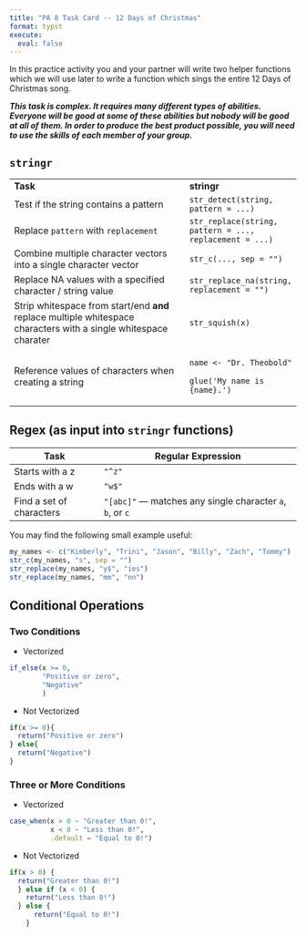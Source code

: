 ```yaml
---
title: "PA 8 Task Card -- 12 Days of Christmas"
format: typst
execute: 
  eval: false
---
```


In this practice activity you and your partner will write two helper functions which we will use later to write a function which sings the entire 12 Days of Christmas song.

***This task is complex. It requires many different types of abilities. Everyone will be good at some of these abilities but nobody will be good at all of them. In order to produce the best product possible, you will need to use the skills of each member of your group.***

## `stringr`

+------------------------------------------------------------------------------------------------------------------+----------------------------------------------------------+
| **Task**                                                                                                         | **stringr**                                              |
+------------------------------------------------------------------------------------------------------------------+----------------------------------------------------------+
| Test if the string contains a pattern                                                                            | `str_detect(string, pattern = ...)`                      |
+------------------------------------------------------------------------------------------------------------------+----------------------------------------------------------+
| Replace `pattern` with `replacement`                                                                             | `str_replace(string, pattern = ...,  replacement = ...)` |
+------------------------------------------------------------------------------------------------------------------+----------------------------------------------------------+
| Combine multiple character vectors into a single character vector                                                | `str_c(..., sep = "")`                                   |
+------------------------------------------------------------------------------------------------------------------+----------------------------------------------------------+
| Replace NA values with a specified character / string value                                                      | `str_replace_na(string, replacement = "")`               |
+------------------------------------------------------------------------------------------------------------------+----------------------------------------------------------+
| Strip whitespace from start/end **and** replace multiple whitespace characters with a single whitespace charater | `str_squish(x)`                                          |
+------------------------------------------------------------------------------------------------------------------+----------------------------------------------------------+
| Reference values of characters when creating a string                                                            | `name <- "Dr. Theobold"`                                 |
|                                                                                                                  |                                                          |
|                                                                                                                  | `glue('My name is {name}.')`                             |
+------------------------------------------------------------------------------------------------------------------+----------------------------------------------------------+

## Regex (as input into `stringr` functions)

+--------------------------+-----------------------------------------------------------+
| Task                     | Regular Expression                                        |
+==========================+===========================================================+
| Starts with a z          | `"^z"`                                                    |
+--------------------------+-----------------------------------------------------------+
| Ends with a w            | `"w$"`                                                    |
+--------------------------+-----------------------------------------------------------+
| Find a set of characters | `"[abc]"` — matches any single character `a`, `b`, or `c` |
+--------------------------+-----------------------------------------------------------+

You may find the following small example useful:

```r
my_names <- c("Kimberly", "Trini", "Jason", "Billy", "Zach", "Tommy")
str_c(my_names, "s", sep = "")
str_replace(my_names, "y$", "ies")
str_replace(my_names, "mm", "nn")

```

\pagebreak

## Conditional Operations

### Two Conditions

-   Vectorized

```r
if_else(x >= 0,
        "Positive or zero", 
        "Negative"
        )
```

-   Not Vectorized

```r
if(x >= 0){
  return("Positive or zero")
} else{
  return("Negative")
}
```

### Three or More Conditions

-   Vectorized

```r
case_when(x > 0 ~ "Greater than 0!", 
          x < 0 ~ "Less than 0!", 
          .default = "Equal to 0!")
```

-   Not Vectorized

```r
if(x > 0) {
  return("Greater than 0!")
  } else if (x < 0) {
    return("Less than 0!")
  } else {
      return("Equal to 0!")
    }
```
